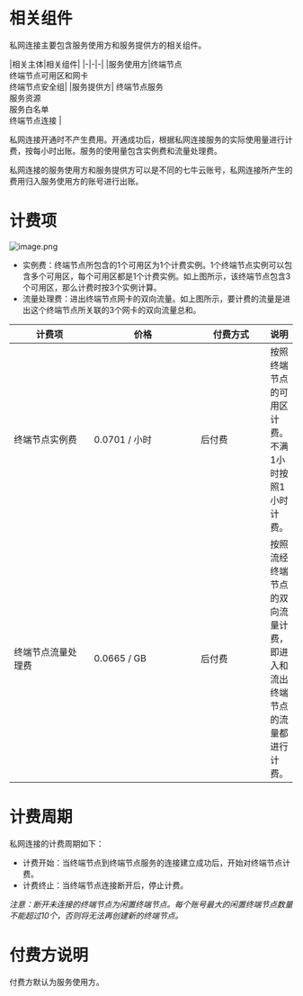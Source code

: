 # 相关组件
私网连接主要包含服务使用方和服务提供方的相关组件。

<style>
table th:first-of-type {
    width: 20%;
}
table th:nth-of-type(2) {
    width: 30%;
}
table th:nth-of-type(3) {
    width: 50%;
}
</style>
|相关主体|相关组件|
|-|-|-|
|服务使用方|终端节点<br>终端节点可用区和网卡<br>终端节点安全组|
|服务提供方| 终端节点服务<br>服务资源<br>服务白名单<br>终端节点连接 |

私网连接开通时不产生费用。开通成功后，根据私网连接服务的实际使用量进行计费，按每小时出账。服务的使用量包含实例费和流量处理费。

私网连接的服务使用方和服务提供方可以是不同的七牛云账号，私网连接所产生的费用归入服务使用方的账号进行出账。

# 计费项
![image.png](https://dn-odum9helk.qbox.me/FgMNmOrGV_6s155Gqk9zE9hy2vri)
- 实例费：终端节点所包含的1个可用区为1个计费实例。1个终端节点实例可以包含多个可用区，每个可用区都是1个计费实例。如上图所示，该终端节点包含3个可用区，那么计费时按3个实例计算。
- 流量处理费：进出终端节点网卡的双向流量。如上图所示，要计费的流量是进出这个终端节点所关联的3个网卡的双向流量总和。

<style>
table th:first-of-type {
    width: 4cm;
}
table th:nth-of-type(2) {
    width: 150pt;
}
table th:nth-of-type(3) {
    width: 8em;
}
</style>

| 计费项 | 价格 | 付费方式 |说明 |
|---|---|---|---|
| 终端节点实例费 | 0.0701 / 小时| 后付费 |按照终端节点的可用区计费。不满1小时按照1小时计费。|
| 终端节点流量处理费 | 0.0665 / GB| 后付费 |按照流经终端节点的双向流量计费，即进入和流出终端节点的流量都进行计费。|

# 计费周期
私网连接的计费周期如下：

- 计费开始：当终端节点到终端节点服务的连接建立成功后，开始对终端节点计费。
- 计费终止：当终端节点连接断开后，停止计费。

*注意：断开未连接的终端节点为闲置终端节点。每个账号最大的闲置终端节点数量不能超过10个，否则将无法再创建新的终端节点。*

# 付费方说明
付费方默认为服务使用方。
